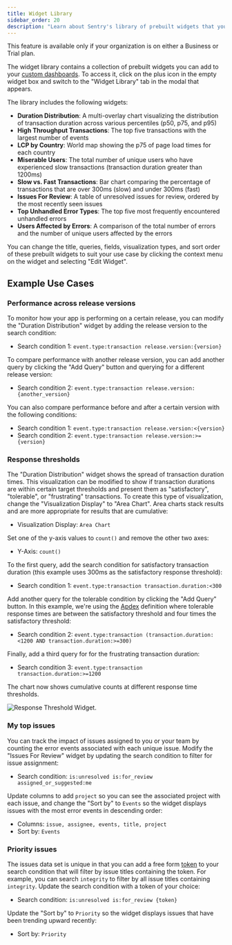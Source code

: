 ```yaml
---
title: Widget Library
sidebar_order: 20
description: "Learn about Sentry's library of prebuilt widgets that you can use in your custom dashboards."
---
```


<Note>

This feature is available only if your organization is on either a Business or Trial plan.

</Note>

The widget library contains a collection of prebuilt widgets you can add to your [custom dashboards](/product/dashboards/customize-dashboards/). To access it, click on the plus icon in the empty widget box and switch to the "Widget Library" tab in the modal that appears.

The library includes the following widgets:

- **Duration Distribution**: A multi-overlay chart visualizing the distribution of transaction duration across various percentiles (p50, p75, and p95)
- **High Throughput Transactions**: The top five transactions with the largest number of events
- **LCP by Country**: World map showing the p75 of page load times for each country
- **Miserable Users**: The total number of unique users who have experienced slow transactions (transaction duration greater than 1200ms)
- **Slow vs. Fast Transactions**: Bar chart comparing the percentage of transactions that are over 300ms (slow) and under 300ms (fast)
- **Issues For Review**: A table of unresolved issues for review, ordered by the most recently seen issues
- **Top Unhandled Error Types**: The top five most frequently encountered unhandled errors
- **Users Affected by Errors**: A comparison of the total number of errors and the number of unique users affected by the errors

You can change the title, queries, fields, visualization types, and sort order of these prebuilt widgets to suit your use case by clicking the context menu on the widget and selecting "Edit Widget".

## Example Use Cases

### Performance across release versions

To monitor how your app is performing on a certain release, you can modify the "Duration Distribution" widget by adding the release version to the search condition:

- Search condition 1: `event.type:transaction release.version:{version}`

To compare performance with another release version, you can add another query by clicking the "Add Query" button and querying for a different release version:

- Search condition 2: `event.type:transaction release.version:{another_version}`

You can also compare performance before and after a certain version with the following conditions:

- Search condition 1: `event.type:transaction release.version:<{version}`
- Search condition 2: `event.type:transaction release.version:>={version}`


### Response thresholds

The "Duration Distribution" widget shows the spread of transaction duration times. This visualization can be modified to show if transaction durations are within certain target thresholds and present them as "satisfactory", "tolerable", or "frustrating" transactions. To create this type of visualization, change the "Visualization Display" to "Area Chart". Area charts stack results and are more appropriate for results that are cumulative:

- Visualization Display: `Area Chart`

Set one of the y-axis values to `count()` and remove the other two axes:

- Y-Axis: `count()`

To the first query, add the search condition for satisfactory transaction duration (this example uses 300ms as the satisfactory response threshold):

- Search condition 1: `event.type:transaction transaction.duration:<300`

Add another query for the tolerable condition by clicking the "Add Query" button. In this example, we're using the [Apdex](/product/performance/metrics/#apdex) definition where tolerable response times are between the satisfactory threshold and four times the satisfactory threshold:

- Search condition 2: `event.type:transaction (transaction.duration:<1200 AND transaction.duration:>=300)`

Finally, add a third query for for the frustrating transaction duration:

- Search condition 3: `event.type:transaction transaction.duration:>=1200`

The chart now shows cumulative counts at different response time thresholds.

![Response Threshold Widget.](dashboard-response-threshold-widget.png)

### My top issues

You can track the impact of issues assigned to you or your team by counting the error events associated with each unique issue. Modify the "Issues For Review" widget by updating the search condition to filter for issue assignment:

- Search condition: `is:unresolved is:for_review assigned_or_suggested:me`

Update columns to add `project` so you can see the associated project with each issue, and change the "Sort by" to `Events` so the widget displays issues with the most error events in descending order:

- Columns: `issue, assignee, events, title, project`
- Sort by: `Events`

### Priority issues

The issues data set is unique in that you can add a free form [token](/product/sentry-basics/search/#syntax) to your search condition that will filter by issue titles containing the token. For example, you can search `integrity` to filter by all issue titles containing `integrity`. Update the search condition with a token of your choice:

- Search condition: `is:unresolved is:for_review {token}`

Update the "Sort by" to `Priority` so the widget displays issues that have been trending upward recently:

- Sort by: `Priority`

